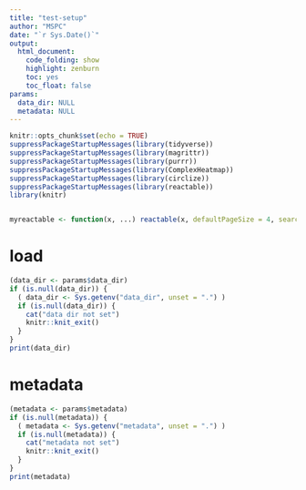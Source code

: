 ```yaml
---
title: "test-setup"
author: "MSPC"
date: "`r Sys.Date()`"
output:
  html_document:
    code_folding: show
    highlight: zenburn
    toc: yes
    toc_float: false
params:
  data_dir: NULL
  metadata: NULL
---
```


<style type="text/css">
.main-container {
  max-width: 100% !important;
  margin: auto;
}
</style>


```r
knitr::opts_chunk$set(echo = TRUE)
suppressPackageStartupMessages(library(tidyverse))
suppressPackageStartupMessages(library(magrittr))
suppressPackageStartupMessages(library(purrr))
suppressPackageStartupMessages(library(ComplexHeatmap))
suppressPackageStartupMessages(library(circlize))
suppressPackageStartupMessages(library(reactable))
library(knitr)


myreactable <- function(x, ...) reactable(x, defaultPageSize = 4, searchable = T, compact = T, ...)
```


# load
```r
(data_dir <- params$data_dir)
if (is.null(data_dir)) {
  ( data_dir <- Sys.getenv("data_dir", unset = ".") )
  if (is.null(data_dir)) {
    cat("data dir not set")
    knitr::knit_exit()
  }
}
print(data_dir)
```


# metadata
```r
(metadata <- params$metadata)
if (is.null(metadata)) {
  ( metadata <- Sys.getenv("metadata", unset = ".") )
  if (is.null(metadata)) {
    cat("metadata not set")
    knitr::knit_exit()
  }
}
print(metadata)
```
